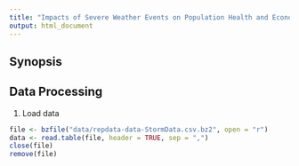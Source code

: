 ```yaml
---
title: "Impacts of Severe Weather Events on Population Health and Economic"
output: html_document
---
```


## Synopsis


## Data Processing

1. Load data
```r
file <- bzfile("data/repdata-data-StormData.csv.bz2", open = "r")
data <- read.table(file, header = TRUE, sep = ",")
close(file)
remove(file)

```


